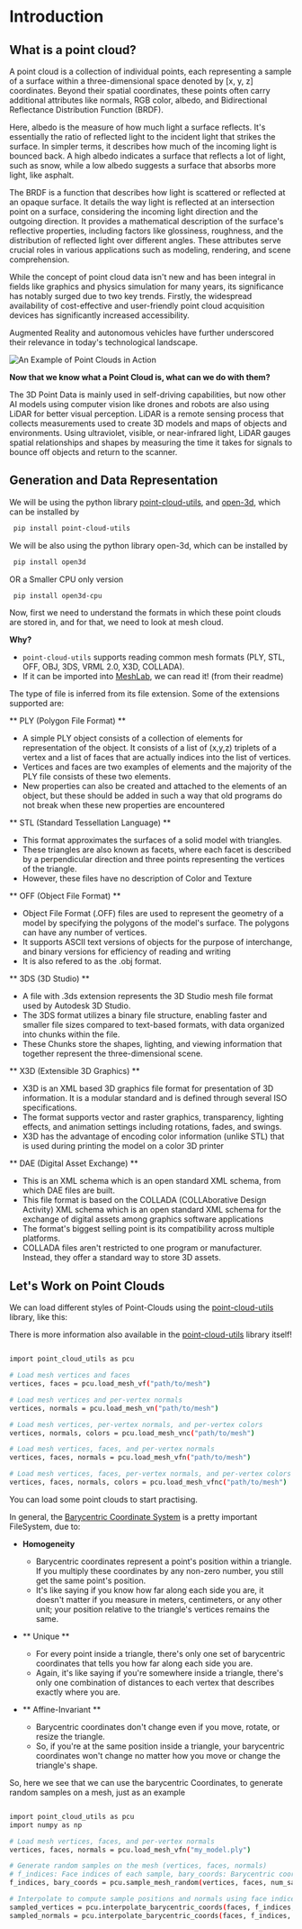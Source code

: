 # Introduction

## What is a point cloud?

A point cloud is a collection of individual points, each representing a sample of a surface within a three-dimensional space denoted by [x, y, z] coordinates. Beyond their spatial coordinates, these points often carry additional attributes like normals, RGB color, albedo, and Bidirectional Reflectance Distribution Function (BRDF).

Here, albedo is the measure of how much light a surface reflects. It's essentially the ratio of reflected light to the incident light that strikes the surface. In simpler terms, it describes how much of the incoming light is bounced back. A high albedo indicates a surface that reflects a lot of light, such as snow, while a low albedo suggests a surface that absorbs more light, like asphalt.

The BRDF is a function that describes how light is scattered or reflected at an opaque surface. It details the way light is reflected at an intersection point on a surface, considering the incoming light direction and the outgoing direction. It provides a mathematical description of the surface's reflective properties, including factors like glossiness, roughness, and the distribution of reflected light over different angles.
These attributes serve crucial roles in various applications such as modeling, rendering, and scene comprehension.

While the concept of point cloud data isn't new and has been integral in fields like graphics and physics simulation for many years, its significance has notably surged due to two key trends.
Firstly, the widespread availability of cost-effective and user-friendly point cloud acquisition devices has significantly increased accessibility.

Augmented Reality and autonomous vehicles have further underscored their relevance in today's technological landscape.

![An Example of Point Clouds in Action](https://huggingface.co/datasets/hf-vision/course-assets/resolve/main/point_cloud_example.jpeg)

**Now that we know what a Point Cloud is, what can we do with them?**

The 3D Point Data is mainly used in self-driving capabilities, but now other AI models using computer vision like drones and robots are also using LiDAR for better visual perception. LiDAR is a remote sensing process that collects measurements used to create 3D models and maps of objects and environments. Using ultraviolet, visible, or near-infrared light, LiDAR gauges spatial relationships and shapes by measuring the time it takes for signals to bounce off objects and return to the scanner.

## Generation and Data Representation

We will be using the python library [point-cloud-utils](https://github.com/fwilliams/point-cloud-utils), and [open-3d](https://github.com/isl-org/Open3D), which can be installed by

```bash
 pip install point-cloud-utils
```

We will be also using the python library open-3d, which can be installed by

```bash
 pip install open3d
```

OR a Smaller CPU only version

```bash
 pip install open3d-cpu
```

Now, first we need to understand the formats in which these point clouds are stored in, and for that, we need to look at mesh cloud.

**Why?**

- `point-cloud-utils` supports reading common mesh formats (PLY, STL, OFF, OBJ, 3DS, VRML 2.0, X3D, COLLADA).
- If it can be imported into [MeshLab](https://github.com/cnr-isti-vclab/meshlab), we can read it! (from their readme)

The type of file is inferred from its file extension. Some of the extensions supported are:

** PLY (Polygon File Format) **

- A simple PLY object consists of a collection of elements for representation of the object. It consists of a list of (x,y,z) triplets of a vertex and a list of faces that are actually indices into the list of vertices.
- Vertices and faces are two examples of elements and the majority of the PLY file consists of these two elements.
- New properties can also be created and attached to the elements of an object, but these should be added in such a way that old programs do not break when these new properties are encountered

** STL (Standard Tessellation Language) **

- This format approximates the surfaces of a solid model with triangles.
- These triangles are also known as facets, where each facet is described by a perpendicular direction and three points representing the vertices of the triangle.
- However, these files have no description of Color and Texture

** OFF (Object File Format) **

- Object File Format (.OFF) files are used to represent the geometry of a model by specifying the polygons of the model's surface. The polygons can have any number of vertices.
- It supports ASCII text versions of objects for the purpose of interchange, and binary versions for efficiency of reading and writing
- It is also refered to as the .obj format.

** 3DS (3D Studio) **

- A file with .3ds extension represents the 3D Studio mesh file format used by Autodesk 3D Studio.
- The 3DS format utilizes a binary file structure, enabling faster and smaller file sizes compared to text-based formats, with data organized into chunks within the file.
- These Chunks store the shapes, lighting, and viewing information that together represent the three-dimensional scene.

** X3D (Extensible 3D Graphics) **

- X3D is an XML based 3D graphics file format for presentation of 3D information. It is a modular standard and is defined through several ISO specifications.
- The format supports vector and raster graphics, transparency, lighting effects, and animation settings including rotations, fades, and swings.
- X3D has the advantage of encoding color information (unlike STL) that is used during printing the model on a color 3D printer

** DAE (Digital Asset Exchange) **

- This is an XML schema which is an open standard XML schema, from which DAE files are built.
- This file format is based on the COLLADA (COLLAborative Design Activity) XML schema which is an open standard XML schema for the exchange of digital assets among graphics software applications
- The format's biggest selling point is its compatibility across multiple platforms.
- COLLADA files aren't restricted to one program or manufacturer. Instead, they offer a standard way to store 3D assets.

## Let's Work on Point Clouds

We can load different styles of Point-Clouds using the [point-cloud-utils](https://github.com/fwilliams/point-cloud-utils) library, like this:

There is more information also available in the [point-cloud-utils](https://github.com/fwilliams/point-cloud-utils) library itself!

```bash

import point_cloud_utils as pcu

# Load mesh vertices and faces
vertices, faces = pcu.load_mesh_vf("path/to/mesh")

# Load mesh vertices and per-vertex normals
vertices, normals = pcu.load_mesh_vn("path/to/mesh")

# Load mesh vertices, per-vertex normals, and per-vertex colors
vertices, normals, colors = pcu.load_mesh_vnc("path/to/mesh")

# Load mesh vertices, faces, and per-vertex normals
vertices, faces, normals = pcu.load_mesh_vfn("path/to/mesh")

# Load mesh vertices, faces, per-vertex normals, and per-vertex colors
vertices, faces, normals, colors = pcu.load_mesh_vfnc("path/to/mesh")
```

You can load some point clouds to start practising.


In general, the [Barycentric Coordinate System](https://en.wikipedia.org/wiki/Barycentric_coordinate_system) is a pretty important FileSystem, due to:
- **Homogeneity**
    - Barycentric coordinates represent a point's position within a triangle. If you multiply these coordinates by any non-zero number, you still get the same point's position. 
    - It's like saying if you know how far along each side you are, it doesn't matter if you measure in meters, centimeters, or any other unit; your position relative to the triangle's vertices remains the same.

- ** Unique ** 
    - For every point inside a triangle, there's only one set of barycentric coordinates that tells you how far along each side you are. 
    - Again, it's like saying if you're somewhere inside a triangle, there's only one combination of distances to each vertex that describes exactly where you are.

- ** Affine-Invariant **
    - Barycentric coordinates don't change even if you move, rotate, or resize the triangle.
    -  So, if you're at the same position inside a triangle, your barycentric coordinates won't change no matter how you move or change the triangle's shape.

So, here we see that we can use the barycentric Coordinates, to generate random samples on a mesh, just as an example
```bash 

import point_cloud_utils as pcu
import numpy as np

# Load mesh vertices, faces, and per-vertex normals
vertices, faces, normals = pcu.load_mesh_vfn("my_model.ply")

# Generate random samples on the mesh (vertices, faces, normals)
# f_indices: Face indices of each sample, bary_coords: Barycentric coordinates of the samples within each face
f_indices, bary_coords = pcu.sample_mesh_random(vertices, faces, num_samples=vertices.shape[0] * 40)

# Interpolate to compute sample positions and normals using face indices and barycentric coordinates
sampled_vertices = pcu.interpolate_barycentric_coords(faces, f_indices, bary_coords, vertices)
sampled_normals = pcu.interpolate_barycentric_coords(faces, f_indices, bary_coords, normals)
```

